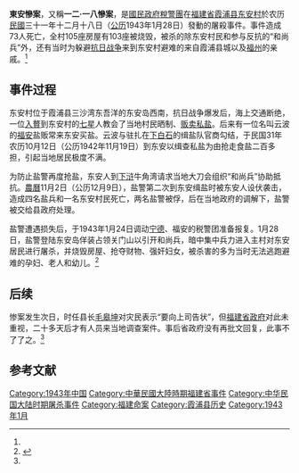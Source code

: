 {{infobox civilian attack|title=东安惨案|partof=[[中华民国大陆时期|中华民国大陆时期]]和[[中国抗日战争|中国抗日战争]]时期|caption=|location={{ROC-1928}}[[福建省_(中华民国大陆时期)|福建省]][[霞浦县|霞浦县]][[东安村|东安村]]|target=东安村民、牛角湾[[大刀會|大刀會]]成员（“和尚兵”）|date=1943年1月28日（农历民国31年12月18日）|type=[[屠杀|屠杀]]|fatalities=73人被杀，103座房屋被焚毁|injuries=|perps=|assailants={{ROC}}[[税警总团|税警团]]|embed=}}'''東安慘案'''，又稱'''一二·一八慘案'''，是[[國民政府|國民政府]][[税警总团|稅警團]]在[[福建省_(中华民国大陆时期)|福建省]][[霞浦县|霞浦县]][[东安村|东安村]]於农历[[民國紀年|民國]]三十一年十二月十八日（[[格里曆|公历]]1943年1月28日）發動的屠殺事件。事件造成73人死亡，全村105座房屋有103座被烧毁，被杀的除东安村民和参与反抗的“和尚兵”外，还有当时为躲避[[中国抗日战争|抗日战争]]来到东安村避难的来自霞浦县城以及[[福州市|福州]]的亲戚。<ref name=":0" />

== 事件过程 ==
东安村位于霞浦县三沙湾东吾洋的东安岛西南，抗日战争爆发后，海上交通断绝，一位[[入贅|入贅]]到东安村的[[七星村|七星]]人教会了当地村民晒制、[[盐业专卖|贩卖私盐]]。后来有一位名叫云波的[[福安县|福安]]盐贩常来东安买盐。云波与驻扎在[[下白石镇|下白石]]的缉盐队官商勾结，于民国31年农历10月12日（公历1942年11月19日）到东安以缉查私盐为由抢走食盐二百多担，引起当地居民极度不满。

为防止盐警再度抢盐，东安人到[[下浒镇|下浒]]牛角湾请求当地大刀会组织“和尚兵”协助抵抗。[[農曆|農曆]]11月2日（公历12月9日），盐警第二次到东安缉盐时被东安人设伏袭击，造成四名盐兵和一名东安村民死亡，两名盐警被俘，后在当地政府的调解下，盐警被交给县政府处理。

盐警遭遇损失后，于1943年1月24日调动[[寧德縣|宁德]]、福安的税警团准备报复。1月28日，盐警登陆东安岛佯装占领关门山以引开和尚兵，暗中集中兵力进入主村对东安居民进行屠杀，并烧毁房屋、抢夺财物、强奸妇女，被杀害的多为当时无法逃跑避难的孕妇、老人和幼儿。<ref name=":0">{{Cite book|title=东安惨案始末|last=霞浦县政协文史组|first=《霞浦文史资料·第一辑》|year=1981年|location=霞浦县|pages=33~39页}}</ref>

== 后续 ==
惨案发生次日，时任县长[[毛皋坤|毛皋坤]]对灾民表示“要向上司告状”，但[[福建省政府|福建省政府]]对此未重视，二十多天后才有人员来当地调查案件。事后省政府没有再批文回复，此事不了了之。<ref name=":0" />

==参考文献==
{{Reflist}}

[[Category:1943年中国|Category:1943年中国]]
[[Category:中華民國大陸時期福建省事件|Category:中華民國大陸時期福建省事件]]
[[Category:中华民国大陆时期屠杀事件|Category:中华民国大陆时期屠杀事件]]
[[Category:福建命案|Category:福建命案]]
[[Category:霞浦县历史|Category:霞浦县历史]]
[[Category:1943年1月|Category:1943年1月]]